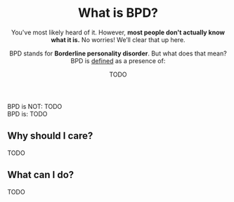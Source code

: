 <Meta
  title="What is BPD? - Neurodiversity Wiki"
  description="BPD stands for Borderline personality disorder. Learn about what it means to have BPD"
  social="/social/bpd.jpg"
/>

<Header>

# What is BPD?

You've most likely heard of it. However, **most people don't actually know what it is.** No worries! We’ll clear that up here.

BPD stands for **Borderline personality disorder**. But what does that mean? BPD is [defined](#todo) as a presence of:

<Definition>
<DefinitionItem summary="TODO">

TODO

</DefinitionItem>
</Definition>

</Header>

<Box>
<div>
<IconHeading url="/icons/cross.svg" alt="Cross icon">BPD is NOT:</IconHeading>

<Definition>
<DefinitionItem summary="TODO">
TODO
</DefinitionItem>
</Definition>
</div>

<div>
<IconHeading url="/icons/check.svg" alt="Check icon">BPD is:</IconHeading>

<Definition>
<DefinitionItem summary="TODO">TODO</DefinitionItem>
</Definition>
</div>

</Box>

<Section>

## Why should I care?

TODO

</Section>

<Section>

## What can I do?

TODO

</Section>
